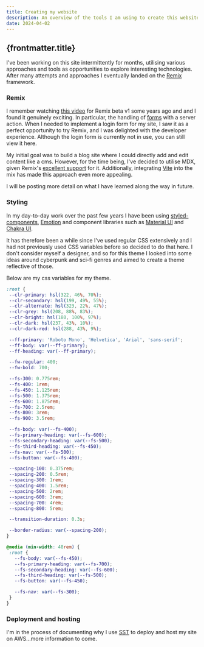```yaml
---
title: Creating my website
description: An overview of the tools I am using to create this website and why I have chosen each one.
date: 2024-04-02
---
```



## {frontmatter.title}

I've been working on this site intermittently for months, utilising various approaches and tools as opportunities to explore interesting technologies. After many attempts and approaches I eventually landed on the <a href="https://remix.run/" target="_blank">Remix</a> framework.

### Remix

I remember watching <a href="https://www.youtube.com/watch?v=4dOAFJUOi-s" target="_blank">this video</a> for Remix beta v1 some years ago and and I found it genuinely exciting. In particular, the handling of <a href="https://remix.run/docs/en/main/components/form" target="_blank">forms</a> with a server action. When I needed to implement a login form for my site, I saw it as a perfect opportunity to try Remix, and I was delighted with the developer experience. Although the login form is currently not in use, you can still view it <Link to="/login">here</Link>.

My initial goal was to build a blog site where I could directly add and edit content like a cms. However, for the time being, I've decided to utilise MDX, given Remix's <a href='https://remix.run/docs/en/main/future/vite#add-mdx-plugin' target='_blank'>excellent support</a> for it. Additionally, integrating <a href='https://remix.run/docs/en/main/future/vite' target='_blank'>Vite</a> into the mix has made this approach even more appealing.

I will be posting more detail on what I have learned along the way in future.

### Styling

In my day-to-day work over the past few years I have been using <a href='https://styled-components.com/' target='_blank'>styled-components</a>, <a href='https://emotion.sh/docs/introduction' target='_blank'>Emotion</a> and component libraries such as <a href='https://mui.com/' target='_blank'>Material UI</a> and <a href='https://chakra-ui.com/' target='_blank'>Chakra UI</a>.

It has therefore been a while since I've used regular CSS extensively and I had not previously used CSS variables before so decided to do that here. I don't consider myself a designer, and so for this theme I looked into some ideas around cyberpunk and sci-fi genres and aimed to create a theme reflective of those.

Below are my css variables for my theme.

```CSS
:root {
 --clr-primary: hsl(322, 46%, 70%);
 --clr-secondary: hsl(199, 49%, 55%);
 --clr-alternate: hsl(323, 22%, 47%);
 --clr-grey: hsl(208, 88%, 83%);
 --clr-bright: hsl(180, 100%, 97%);
 --clr-dark: hsl(237, 43%, 10%);
 --clr-dark-red: hsl(288, 43%, 9%);

 --ff-primary: 'Roboto Mono', 'Helvetica', 'Arial', 'sans-serif';
 --ff-body: var(--ff-primary);
 --ff-heading: var(--ff-primary);

 --fw-regular: 400;
 --fw-bold: 700;

 --fs-300: 0.775rem;
 --fs-400: 1rem;
 --fs-450: 1.125rem;
 --fs-500: 1.375rem;
 --fs-600: 1.875rem;
 --fs-700: 2.5rem;
 --fs-800: 3rem;
 --fs-900: 3.5rem;

 --fs-body: var(--fs-400);
 --fs-primary-heading: var(--fs-600);
 --fs-secondary-heading: var(--fs-500);
 --fs-third-heading: var(--fs-450);
 --fs-nav: var(--fs-500);
 --fs-button: var(--fs-400);

 --spacing-100: 0.375rem;
 --spacing-200: 0.5rem;
 --spacing-300: 1rem;
 --spacing-400: 1.5rem;
 --spacing-500: 2rem;
 --spacing-600: 3rem;
 --spacing-700: 4rem;
 --spacing-800: 5rem;

 --transition-duration: 0.3s;

 --border-radius: var(--spacing-200);
}

@media (min-width: 48rem) {
 :root {
   --fs-body: var(--fs-450);
   --fs-primary-heading: var(--fs-700);
   --fs-secondary-heading: var(--fs-600);
   --fs-third-heading: var(--fs-500);
   --fs-button: var(--fs-450);

   --fs-nav: var(--fs-300);
 }
}
```

### Deployment and hosting

I'm in the process of documenting why I use <a href="https://sst.dev/" target="_blank">SST</a> to deploy and host my site on AWS...more information to come.
